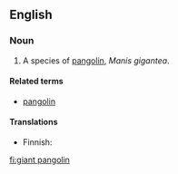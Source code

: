 {{wikipedia|pangolin}}
==English==

===Noun===
{{en-noun|sg=[[giant]] [[pangolin]]}}

# A species of [[pangolin]], ''Manis gigantea''.

====Related terms====
*[[pangolin]]

====Translations====
{{trans-top}}
*Finnish: {{t-|fi|jättiläismuurahaiskäpy}}
{{trans-bottom}}

[[fi:giant pangolin]]